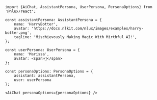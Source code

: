 ```tsx
import {AiChat, AssistantPersona, UserPersona, PersonaOptions} from '@nlux/react';

const assistantPersona: AssistantPersona = {
    name: 'HarryBotter',
    avatar: 'https://docs.nlkit.com/nlux/images/examples/harry-botter.png',
    tagline: 'Mischievously Making Magic With Mirthful AI!',
};

const userPersona: UserPersona = {
    name: 'Marissa',
    avatar: <span>👩</span>
};

const personaOptions: PersonaOptions = {
    assistant: assistantPersona,
    user: userPersona
};

<AiChat personaOptions={personaOptions} />
```